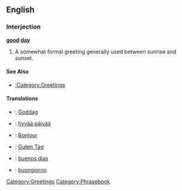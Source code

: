 ==English==

===Interjection===
'''[[good]] [[day]]'''

# A somewhat formal greeting generally used between sunrise and sunset.

====See Also====
*[[:Category:Greetings]]

====Translations====
* {{da}}: [[Goddag]]
* {{fi}}: [[hyvää päivää]]
* {{fr}}: [[Bonjour]]
* {{de}}: [[Guten Tag]]
* {{es}}: [[buenos dias]]
* {{it}}: [[buongiorno]]

[[Category:Greetings]]
[[Category:Phrasebook]]